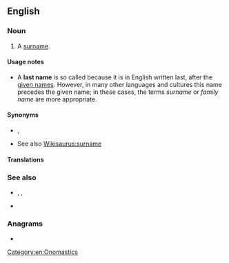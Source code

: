 {{also|last-name}}
==English==

===Noun===
{{en-noun}}

# A [[surname]].

====Usage notes====
* A '''last name''' is so called because it is in English written last, after the [[given name]]s. However, in many other languages and cultures this name precedes the given name; in these cases, the terms ''surname'' or ''family name'' are more appropriate.

====Synonyms====
* {{l|en|family name}}, {{l|en|surname}}
* See also [[Wikisaurus:surname]]

====Translations====
{{trans-see|surname}}

===See also===
* {{l|en|first name}}, {{l|en|forename}}, {{l|en|given name}}
* {{l|en|personal name}}

===Anagrams===
* {{anagrams|en|altnames|talesman}}

[[Category:en:Onomastics]]